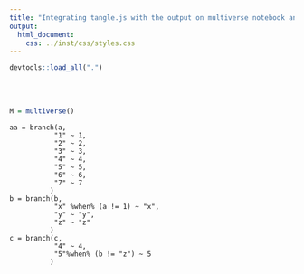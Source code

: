 ```yaml
---
title: "Integrating tangle.js with the output on multiverse notebook analysis"
output:
  html_document:
    css: ../inst/css/styles.css
---
```


```r
devtools::load_all(".")
```

<script src="./Tangle.js"></script>
<link rel="stylesheet" href="TangleKit/TangleKit.css" type="text/css">
<script type="text/javascript" src="TangleKit/mootools.js"></script>
<script type="text/javascript" src="TangleKit/sprintf.js"></script>
<script type="text/javascript" src="TangleKit/BVTouchable.js"></script>
<script type="text/javascript" src="TangleKit/TangleKit.js"></script>
<script type="text/javascript" src="./custom.js"></script>

<mv param="a" />
<br>
<mv param="b" />
<br>
<mv param="c" />

```r
M = multiverse()
```

```multiverse
aa = branch(a, 
           "1" ~ 1, 
           "2" ~ 2, 
           "3" ~ 3,
           "4" ~ 4,
           "5" ~ 5,
           "6" ~ 6,
           "7" ~ 7
          )
b = branch(b, 
           "x" %when% (a != 1) ~ "x", 
           "y" ~ "y", 
           "z" ~ "z"
          )
c = branch(c, 
           "4" ~ 4, 
           "5"%when% (b != "z") ~ 5
          )
```

<mv param="a" />
<br>
<mv param="b" />
<br>
<mv param="c" />